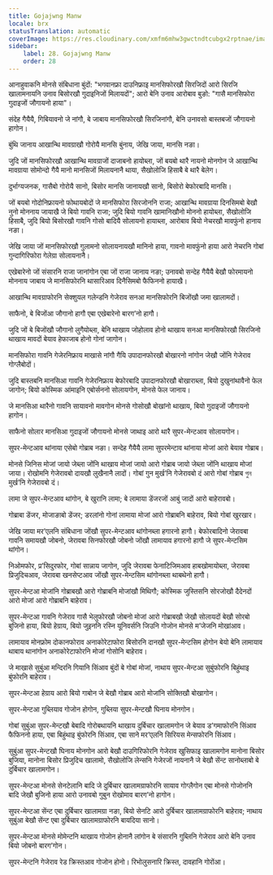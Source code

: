 ```yaml
---
title: Gojajwng Manw
locale: brx
statusTranslation: automatic
coverImage: https://res.cloudinary.com/xmfm6mhw3gwctndtcubgx2rptnae/image/upload/v1741354419/small_cover_la_gran_rebelion_28716e29d2.webp
sidebar:
    label: 28. Gojajwng Manw
    order: 28
---
```

आनाहुवाकनि मोनसे संबिधाना बुंदों: "भगवानफ्रा दाउनिफ्राइ मानसिफोरखौ सिरजिदों आरो सिरजि खालामनायनि उनाव बिसोरखौ गुदाइनिजों मिलायदों"; आरो बेनि उनाव आरोबाव बुङो: "गासै मानसिफोरा गुदाइजों जौगायनो हाया"।

संदेह गैयैयै, गिबियावनो जे नांगौ, बे जाबाय मानसिफोरखौ सिरजिनांगौ, बेनि उनावसो बास्तबजों जौगायनो हागोन।

बुंथि जानाय आखान्थि मावग्राखौ गोरोयै मानसि बुंनाय, जेखि जाया, मानसि नङा।

जुदि जों मानसिफोरखौ आखान्थि मावग्राजों दाजाबनो हायोब्ला, जों बयबो थारै नायनो मोनगोन जे आखान्थि मावग्राया सोमोन्दो गैयै मानो मानसिजों मिलायनानै थाया, सैखोलोजि हिसाबै बे थारै बेलेग।

दुर्भाग्यजनक, गासैबो गोरोयै सानो, बिसोर मानसि जानायखौ सानो, बिसोरो बेफोरबादि मानसि।

जों बयबो गोदोनिफ्रायनो फोथायबोदों जे मानसिफोरा सिरजोननि राजा; आखान्थि मावग्राया दिनसिमबो बेखौ नुनो मोननाय जायाखै जे बियो गावनि राजा; जुदि बियो गावनि खामानिखौनो मोननो हायोब्ला, सैखोलोजि हिसाबै, जुदि बियो बिसोरखौ गावनि गोसो बादियै सोलायनो हायाब्ला, आरोबाव बियो नेचरखौ मावफुंनो हानाय नङा।

जेखि जाया जों मानसिफोरखौ गुलामनो सोलायनायखौ मानिनो हाया, गावनो मावफुंनो हाया आरो नेचरनि गोबां गुन्दागिरिफोरा गेलेग्रा सोलायनानै।

एखेबारेनो जों संसारनि राजा जानांगोन एबा जों राजा जानाय नङा; उनावबो सन्देह गैयैयै बेखौ फोरमायनो मोननाय जाबाय जे मानसिफोरनि थासारिआव दिनैसिमबो फैफिननो हायाखै।

आखान्थि मावग्राफोरनि सेक्शुयल गलेन्डनि गेजेराव सनआ मानसिफोरनि बिजोंखौ जमा खालामदों।

साफैनो, बे बिजोंआ जौगानो हागौ एबा एखेबारेनो बारग’नो हागौ।

जुदि जों बे बिजोंखौ जौगानो लुगैयोब्ला, बेनि थाखाय जोहोलाव होनो थाखाय सनआ मानसिफोरखौ सिरजिनो थाखाय मावदों बेयाव हेफाजाब होनो गोनां जागोन।

मानसिफोरा गावनि गेजेरनिफ्राय माखासे नांगौ गैयि उपादानफोरखौ बोखारनो नांगोन जेखौ जोंनि गेजेराव गोग्लैबोदों।

जुदि बास्तबनि मानसिआ गावनि गेजेरनिफ्राय बेफोरबादि उपादानफोरखौ बोखाराब्ला, बियो दुखुनांथावैनो फेल जागोन; बियो कोस्मिक आंमाइनि एबोर्सननो सोलायगोन, मोनसे फेल जानाय।

जे मानसिआ थारैनो गावनि सायावनो मावगोन मोनसे गोसोखौ बोखांनो थाखाय, बियो गुदाइजों जौगायनो हागोन।

साफैनो सोलार मानसिआ गुदाइजों जौगायनो मोनसे जाथाइ आरो थारै सुपर-मेन्टआव सोलायगोन।

सुपर-मेन्टआव थांनाया एसेबो गोब्राब नङा। सन्देह गैयैयै लामा सुपरमेन्टाव थांनाया मोजां आरो बेयाव गोब्राब।

मोनसे जिनिस मोजां जायो जेब्ला जोंनि थाखाय मोजां जायो आरो गोब्राब जायो जेब्ला जोंनि थाखाय मोजां जाया। रोखोमनि गेजेरावबो दायखौ लुखैनानै लादों। गोबां गुन मुर्ख’नि गेजेरावबो दं आरो गोबां गोब्राब গুন मुर्ख’नि गेजेरावबो दं।

लामा जे सुपर-मेन्टआव थांगोन, बे खुरानि लामा; बे लामाया डेंजरजों आबुं जादों आरो बाहेरावबो।

गोब्राबा डेंजर, मोजाङाबो डेंजर; डरलांनो गोनां लामाया मोजां आरो गोब्राबनि बाहेराव, बियो गोबां खुरखार।

जेखि जाया मर’एलनि संबिधाना जोंखौ सुपर-मेन्टआव थांगोनब्ला हगारनो हागौ। बेफोरबादिनो जेरावबा गावनि समायखौ जोबनो, जेरावबा सिनफोरखौ जोबनो जोंखौ लामायाव हगारनो हागौ जे सुपर-मेन्टसिम थांगोन।

निओमफोर, प्र’सिदुरफोर, गोबां सान्नाय जागोन, जुदि जेरावबा फेनाटिजिमआव हाबखोमायोब्ला, जेरावबा प्रिजुदिचआव, जेरावबा खनसेप्टआव जोंखौ सुपर-मेन्टसिम थांगोनब्ला थाबथेनो हागौ।

सुपर-मेन्टआ मोजांनि गोब्राबखौ आरो गोब्राबनि मोजांखौ मिथिगौ; कोस्मिक जुस्तिसनि सोरजोखौ दैदेनदों आरो मोजां आरो गोब्राबनि बाहेराव।

सुपर-मेन्टआ गावनि गेजेराव गासै भेलुफोरखौ जोबनो मोजां आरो गोब्राबखौ जेखौ सोलायदों बेखौ सोरबो बुजिनो हाया, बियो हेग्राय, बियो जुइननि रस्नि यूनिवर्सनि जिउनि गोजोन मोनसे म’जेजनि मोखांआव।

लामायाव मोनफ्रोम दोकानफोराव अनाकोरेटाफोरा बिसोरनि दानखौ सुपर-मेन्टसिम होगोन बेयो बेनि लामायाव थाबाय थानांगोन अनाकोरेटाफोरनि मोजां गोसोनि बाहेराव।

जे माखासे सुबुंआ मन्दिरनि गियानि सिंआव बुंदों बे गोबां मोजां, नाथाय सुपर-मेन्टआ सुबुंफोरनि बिहुंथाइ बुंफोरनि बाहेराव।

सुपर-मेन्टआ हेग्राय आरो बियो गाबोन जे बेखौ गोब्राब आरो मोजांनि सोक्तिखौ बोखागोन।

सुपर-मेन्टआ गुब्लियाव गोजोन होगोन, गुब्लिया सुपर-मेन्टखौ घिनाय मोनगोन।

गोबां सुबुंआ सुपर-मेन्टखौ बेबादि गोरोबथायनि थाखाय दुर्बिचार खालामगोन जे बेयाव ड’गमाफोरनि सिंआव फैफिननो हाया, एबा बिहुंथाइ बुंफोरनि सिंआव, एबा साने मर’एलनि सिरियस मेन्सफोरनि सिंआव।

सुबुंआ सुपर-मेन्टखौ घिनाय मोनगोन आरो बेखौ दाउगिरिफोरनि गेजेराव खुसिफाइ खालामगोन मानोना बिसोर बुजिया, मानोना बिसोर प्रिजुदिच खालामो, सैखोलोजि लेन्सनि गेजेरजों नायनानै जे बेखौ सेंन्ट सानोब्लाबो बे दुर्बिचार खालामगोन।

सुपर-मेन्टआ मोनसे सेनटेलानि बादि जे दुर्बिचार खालामग्राफोरनि सायाव गोग्लैगोन एबा मोनसे गोजोननि बादि जेखौ बुजिनो हाया आरो उनावबो गुबुन रोखोमाव बारग’नो हागोन।

सुपर-मेन्टआ सेंन्ट एबा दुर्बिचार खालामग्रा नङा, बियो सेनटि आरो दुर्बिचार खालामग्राफोरनि बाहेराव; नाथाय सुबुंआ बेखौ सेंन्ट एबा दुर्बिचार खालामग्राफोरनि बायदिया सानो।

सुपर-मेन्टआ मोनसे मोमेन्टनि थाखाय गोजोन होनानै लांगोन बे संसारनि गुब्लिनि गेजेराव आरो बेनि उनाव बियो जोबनो बारग’गोन।

सुपर-मेन्टनि गेजेराव रेड क्रिस्तआव गोजोन होनो। रिभोलुसनारि क्रिस्त, दावहानि गोरोंआ।

